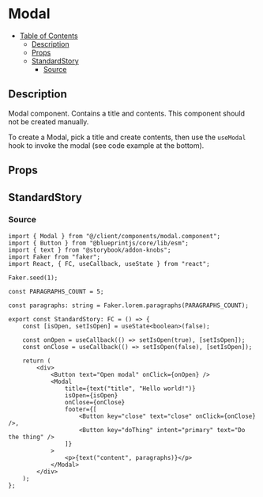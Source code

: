 
<Meta title="general/modal" component={Modal} />

# Modal

- [Table of Contents](#modal)
  * [Description](#description)
  * [Props](#props)
  * [StandardStory](#standardstory)
    + [Source](#source)

## Description
Modal component. Contains a title and contents. This component should not be created manually.

To create a Modal, pick a title and create contents, then use the `useModal` hook to invoke the
modal (see code example at the bottom).

## Props
<Props of={Modal} />

## StandardStory

<Preview>
	<Story name="standard">
		<StandardStory />
	</Story>
</Preview>

### Source
```tsx
import { Modal } from "@/client/components/modal.component";
import { Button } from "@blueprintjs/core/lib/esm";
import { text } from "@storybook/addon-knobs";
import Faker from "faker";
import React, { FC, useCallback, useState } from "react";

Faker.seed(1);

const PARAGRAPHS_COUNT = 5;

const paragraphs: string = Faker.lorem.paragraphs(PARAGRAPHS_COUNT);

export const StandardStory: FC = () => {
	const [isOpen, setIsOpen] = useState<boolean>(false);

	const onOpen = useCallback(() => setIsOpen(true), [setIsOpen]);
	const onClose = useCallback(() => setIsOpen(false), [setIsOpen]);

	return (
		<div>
			<Button text="Open modal" onClick={onOpen} />
			<Modal
				title={text("title", "Hello world!")}
				isOpen={isOpen}
				onClose={onClose}
				footer={[
					<Button key="close" text="close" onClick={onClose} />,
					<Button key="doThing" intent="primary" text="Do the thing" />
				]}
			>
				<p>{text("content", paragraphs)}</p>
			</Modal>
		</div>
	);
};
```
